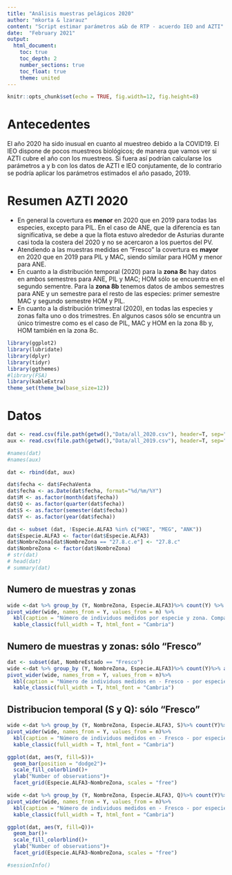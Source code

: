 ```yaml
---
title: "Análisis muestras pelágicos 2020"
author: "mkorta & lzarauz"
content: "Script estimar parámetros a&b de RTP - acuerdo IEO and AZTI"
date:  "February 2021"
output: 
  html_document:
    toc: true
    toc_depth: 2
    number_sections: true
    toc_float: true
    theme: united
---
```


```r
knitr::opts_chunk$set(echo = TRUE, fig.width=12, fig.height=8)
```

# Antecedentes

El año 2020 ha sido inusual en cuanto al muestreo debido a la COVID19. El IEO dispone de pocos muestreos biológicos; de manera que vamos ver si AZTI cubre el año con los muestreos. Si fuera así podrían calcularse los parámetros a y b con los datos de AZTI e IEO conjutamente, de lo contrario se podría aplicar los parámetros estimados el año pasado, 2019.  

# Resumen AZTI 2020

* En general la covertura es **menor** en 2020 que en 2019 para todas las especies, excepto para PIL. En el caso de ANE, que la diferencia es tan significativa, se debe a que la flota estuvo alrededor de Asturias durante casi toda la costera del 2020 y no se acercaron a los puertos del PV.
* Atendiendo a las muestras medidas en "Fresco" la covertura es **mayor** en 2020 que en 2019 para PIL y MAC, siendo  similar para HOM y menor para ANE.
* En cuanto a la distribución temporal (2020) para la **zona 8c** hay datos en ambos semestres para ANE, PIL y MAC; HOM sólo se encuentra en el segundo sementre. Para la **zona 8b** tenemos datos de ambos semestres para ANE y un semestre para el resto de las especies: primer semestre MAC y segundo semestre HOM y PIL.
* En cuanto a la distribución trimestral (2020), en todas las especies y zonas falta uno o dos trimestres. En algunos casos sólo se encuntra un único trimestre como es el caso de PIL, MAC y HOM en la zona 8b y, HOM también en la zona 8c.

```r

library(ggplot2)
library(lubridate)
library(dplyr)
library(tidyr)
library(ggthemes)
#library(FSA)
library(kableExtra)
theme_set(theme_bw(base_size=12))
```

# Datos 

```r

dat <- read.csv(file.path(getwd(),"Data/all_2020.csv"), header=T, sep=";", dec=",")
aux <- read.csv(file.path(getwd(),"Data/all_2019.csv"), header=T, sep=";", dec="," )

#names(dat)
#names(aux)

dat <- rbind(dat, aux)

dat$fecha <- dat$FechaVenta
dat$fecha <- as.Date(dat$fecha, format="%d/%m/%Y")
dat$M <- as.factor(month(dat$fecha)) 
dat$Q <- as.factor(quarter(dat$fecha))
dat$S <- as.factor(semester(dat$fecha)) 
dat$Y <- as.factor(year(dat$fecha)) 

dat <- subset (dat, !Especie.ALFA3 %in% c("HKE", "MEG", "ANK"))
dat$Especie.ALFA3 <- factor(dat$Especie.ALFA3)
dat$NombreZona[dat$NombreZona == "27.8.c.e"] <- "27.8.c"
dat$NombreZona <- factor(dat$NombreZona)
# str(dat)
# head(dat)
# summary(dat)
```

## Numero de muestras y zonas

```r

wide <-dat %>% group_by (Y, NombreZona, Especie.ALFA3)%>% count(Y) %>% arrange(Especie.ALFA3)
pivot_wider(wide, names_from = Y, values_from = n) %>%
  kbl(caption = "Número de individuos medidos por especie y zona. Comparación 2019-2020") %>%
  kable_classic(full_width = T, html_font = "Cambria")
```

## Numero de muestras y zonas: sólo "Fresco"

```r

dat <- subset(dat, NombreEstado == "Fresco")
wide <-dat %>% group_by (Y, NombreZona, Especie.ALFA3)%>% count(Y)%>% arrange(Especie.ALFA3)
pivot_wider(wide, names_from = Y, values_from = n)%>% 
  kbl(caption = "Número de individuos medidos en - Fresco - por especie y zona. Comparación 2019-2020") %>%
  kable_classic(full_width = T, html_font = "Cambria") 
```

## Distribucion temporal (S y Q): sólo "Fresco" 

```r

wide <-dat %>% group_by (Y, NombreZona, Especie.ALFA3, S)%>% count(Y)%>% arrange(Especie.ALFA3)
pivot_wider(wide, names_from = Y, values_from = n)%>% 
  kbl(caption = "Número de individuos medidos en - Fresco - por especie, zona y S. Comparación 2019-2020") %>%
  kable_classic(full_width = T, html_font = "Cambria") 

ggplot(dat, aes(Y, fill=S))+
  geom_bar(position = "dodge2")+
  scale_fill_colorblind()+
  ylab("Number of observations")+
  facet_grid(Especie.ALFA3~NombreZona, scales = "free")

wide <-dat %>% group_by (Y, NombreZona, Especie.ALFA3, Q)%>% count(Y)%>% arrange(Especie.ALFA3)
pivot_wider(wide, names_from = Y, values_from = n)%>% 
  kbl(caption = "Número de individuos medidos en - Fresco - por especie, zona y Q. Comparación 2019-2020") %>%
  kable_classic(full_width = T, html_font = "Cambria") 

ggplot(dat, aes(Y, fill=Q))+
  geom_bar()+
  scale_fill_colorblind()+
  ylab("Number of observations")+
  facet_grid(Especie.ALFA3~NombreZona, scales = "free")
```


```r
#sessionInfo()
```




